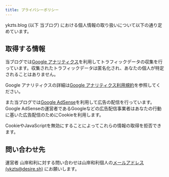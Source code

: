 ```yaml
---
title: プライバシーポリシー
---
```


ykzts.blog (以下 当ブログ) における個人情報の取り扱いについて以下の通り定めています。

## 取得する情報

当ブログでは[Google アナリティクス](https://developers.google.com/analytics/?hl=ja)を利用してトラフィックデータの収集を行っています。収集されたトラフィックデータは匿名化され、あなたの個人が特定されることはありません。

Google アナリティクスの詳細は[Google アナリティクス利用規約](https://marketingplatform.google.com/about/analytics/terms/jp/)を参照してください。

また当ブログでは[Google AdSense](https://www.google.com/adsense/start/)を利用して広告の配信を行っています。Google AdSenseの運営者であるGoogleなどの広告配信事業者はあなたの行動に基いた広告配信のためにCookieを利用します。

CookieやJavaScriptを無効にすることによってこれらの情報の取得を拒否できます。

## 問い合わせ先

運営者 山岸和利に対する問い合わせは山岸和利個人の[メールアドレス (ykzts@desire.sh)](mailto:ykzts@desire.sh) にお願いします。
